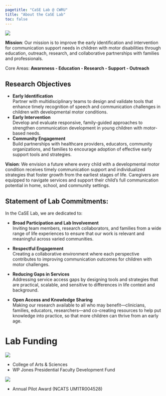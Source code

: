 ```yaml
---
pagetitle: "CaSE Lab @ CWRU"
title: "About the CaSE Lab"
toc: false
---
```


![](./img/lab-logo-a.png){.hero}

**Mission**: Our mission is to improve the early identification and intervention for communication support needs in children with motor disabilities through education, outreach, research, and collaborative partnerships with families and professionals.

Core Areas: **Awareness - Education - Research - Support - Outreach**

## Research Objectives

- **Early Identification** <br />
    Partner with multidisciplinary teams to design and validate tools that enhance timely recognition of speech and communication challenges in children with developmental motor conditions.
- **Early Intervention** <br />
    Develop and evaluate responsive, family-guided approaches to strengthen communication development in young children with motor-based needs.
-	**Community Engagement** <br />
    Build partnerships with healthcare providers, educators, community organizations, and families to encourage adoption of effective early support tools and strategies. 

**Vision**: We envision a future where every child with a developmental motor condition receives timely communication support and individualized strategies that foster growth from the earliest stages of life. Caregivers are equipped to navigate services and support their child’s full communication potential in home, school, and community settings.


## Statement of Lab Commitments:


In the CaSE Lab, we are dedicated to:

- **Broad Participation and Lab Involvement** <br />
    Inviting team members, research collaborators, and families from a wide range of life experiences to ensure that our work is relevant and meaningful across varied communities.

- **Respectful Engagement** <br />
    Creating a collaborative environment where each perspective contributes to improving communication outcomes for children with motor challenges.

- **Reducing Gaps in Services** <br />
    Addressing service access gaps by designing tools and strategies that are practical, scalable, and sensitive to differences in life context and background.

- **Open Access and Knowledge Sharing** <br />
    Making our research available to all who may benefit—clinicians, families, educators, researchers—and co-creating resources to help put knowledge into practice, so that more children can thrive from an early age.


# Lab Funding

![](./img/cwru.jpg){.hero}

- College of Arts & Sciences
- WP Jones Presidential Faculty Development Fund


![](./img/ctsc-logo.jpg){.hero}

- Annual Pilot Award (NCATS UM1TR004528)
